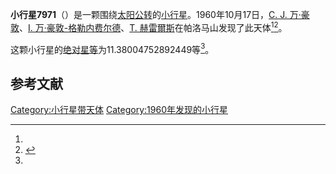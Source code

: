{{Infobox planet
| bgcolour = #FFFFC0
| name = 7971 Meckbach
| symbol = 
| image = 
| caption = 
| discovery = yes
| discovery_ref = 
| discoverer = [[C._J._万·豪敦|C. J. 万·豪敦]]、[[I._万·豪敦-格勒内费尔德|I. 万·豪敦-格勒内费尔德]]、[[T._赫雷爾斯|T. 赫雷爾斯]]
| discovery_site = [[帕洛马山|帕洛马山]] 
| discovered = 1960年10月17日
| designations = yes
| mp_name = 
| named_after = 
| alt_names = 9002 P-L/ 1981 VD2 / 1992 HP4
| mp_category = [[主带小行星|主带小行星]]
| orbit_ref = <ref name="a">[http://ssd.jpl.nasa.gov/sbdb.cgi?sstr=7971 7971 Meckbach] {{Wayback|url=http://ssd.jpl.nasa.gov/sbdb.cgi?sstr=7971 |date=20210723223510 }}，小行星數據庫瀏覽器（JPL Small-Body Database Browser）－[[美国国家航空航天局|美国国家航空航天局]]喷气推进实验室</ref>
| epoch = 2456400.5 (2013年4月18日更新)
| aphelion = {{convert|2.854724813012766|AU|km|3|abbr=on|lk=out}}
| perihelion = {{convert|2.293623310378161|AU|km|3|abbr=on}}
| semimajor = {{convert|2.574174061695464|AU|km|3|abbr=on}}
| eccentricity = 0.108986706
| period = 1508.534656 [[日|日]]<br />4.13[[儒略年|儒略年]]
| avg_speed = 
| inclination = 14.0101131893418
| asc_node = 199.5919865388992
| mean_anomaly = 
| arg_peri = 11.38004752892449
| satellites = 
| physical_characteristics = yes
| dimensions = 
| mass = 
| density = 
| surface_grav = 
| escape_velocity = 
| sidereal_day = 
| axial_tilt = 
| pole_ecliptic_lat = 
| pole_ecliptic_lon = 
| albedo = 
| temperatures= 
| temp_name1 = 
| mean_temp_1 = 
| max_temp_1 = 
| temp_name2 = 
| max_temp_2 = 
| spectral_type = 
| abs_magnitude = 11.38004752892449
}}

'''小行星7971'''（{{lang-en|7971 Meckbach}}）是一颗围绕[[太阳|太阳]][[公转|公转]]的[[小行星|小行星]]。1960年10月17日，[[C._J._万·豪敦|C. J. 万·豪敦]]、[[I._万·豪敦-格勒内费尔德|I. 万·豪敦-格勒内费尔德]]、[[T._赫雷爾斯|T. 赫雷爾斯]]在帕洛马山发现了此天体<ref name="a" /><ref>{{cite news|title=小行星列表|url=http://cfa-www.harvard.edu/iau/lists/NumberedMPs.txt|accessdate=2013-07-08|newspaper=哈佛大学|archive-date=2008-05-17|archive-url=https://web.archive.org/web/20080517010638/http://cfa-www.harvard.edu/iau/lists/NumberedMPs.txt|dead-url=no}}</ref>。

这颗小行星的[[绝对星等|绝对星等]]为11.38004752892449等<ref name="a" />。

==参考文献==
{{reflist}}
{{Minor Planet Number|[[小行星7970|小行星7970]]|[[小行星7972|小行星7972]]}}

{{小天体}}

[[Category:小行星带天体|Category:小行星带天体]]
[[Category:1960年发现的小行星|Category:1960年发现的小行星]]

{{asteroid-stub}}